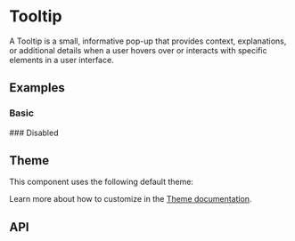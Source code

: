 
<Meta of={TooltipStories} />

# Tooltip
A Tooltip is a small, informative pop-up that provides context, explanations, or additional details when a user hovers over or interacts with specific elements in a user interface.

## Examples
### Basic
<ToggleCanvas of={TooltipStories.Simple} storybook="components-layers-tooltip--simple" />
### Disabled
<ToggleCanvas of={TooltipStories.Disabled} storybook="components-layers-tooltip--disabled" />

## Theme
This component uses the following default theme:

<ThemeRender theme={tooltipTheme} />

Learn more about how to customize in the [Theme documentation](/docs/theme/getting-started).

## API
<PropsTable name="Tooltip" />
